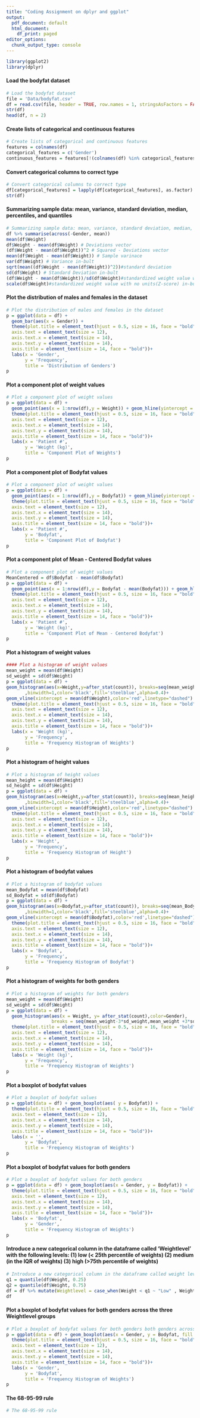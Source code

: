 ```yaml
---
title: "Coding Assignment on dplyr and ggplot"
output:
  pdf_document: default
  html_document:
    df_print: paged
editor_options:
  chunk_output_type: console
---
```


```r
library(ggplot2)
library(dplyr)
```

#### Load the bodyfat dataset
```r
# Load the bodyfat dataset
file = 'Data/bodyfat.csv'
df = read.csv(file, header = TRUE, row.names = 1, stringsAsFactors = FALSE)
str(df)
head(df, n = 2)
```

#### Create lists of categorical and continuous features
```r
# Create lists of categorical and continuous features
features = colnames(df)
categorical_features = c('Gender')
continuous_features = features[!(colnames(df) %in% categorical_features)]
```

#### Convert categorical columns to correct type
```r
# Convert categorical columns to correct type
df[categorical_features] = lapply(df[categorical_features], as.factor)
str(df)
```

#### Summarizing sample data: mean, variance, standard deviation, median, percentiles, and quantiles
```r
# Summarizing sample data: mean, variance, standard deviation, median, percentiles, and quantiles
df %>% summarise(across(-Gender, mean))
mean(df$Weight) 
df$Weight - mean(df$Weight) # Deviations vector
(df$Weight - mean(df$Weight))^2 # Squared - Deviations vector
mean(df$Weight - mean(df$Weight)) # Sample varinace
var(df$Weight) # Variance in-bult
sqrt(mean((df$Weight - mean(df$Weight))^2))#standard deviation
sd(df$Weight) # Standard Deviation in-bult
(df$Weight - mean(df$Weight))/sd(df$Weight)#standardized weight value with no units(Z-score)
scale(df$Weight)#standardized weight value with no units(Z-score) in-bult

```

#### Plot the distribution of males and females in the dataset
```r
# Plot the distribution of males and females in the dataset
p = ggplot(data = df) +
  geom_bar(aes(x = Gender)) +
  theme(plot.title = element_text(hjust = 0.5, size = 16, face = "bold"),
  axis.text = element_text(size = 12),
  axis.text.x = element_text(size = 14),
  axis.text.y = element_text(size = 14),
  axis.title = element_text(size = 14, face = "bold"))+
  labs(x = 'Gender',
       y = 'Frequency',
       title = 'Distribution of Genders')
p

```


#### Plot a component plot of weight values
```r
# Plot a component plot of weight values
p = ggplot(data = df) +
  geom_point(aes(x = 1:nrow(df),y = Weight)) + geom_hline(yintercept = mean(df$Weight), color = 'red', linetype = 'dashed')+
  theme(plot.title = element_text(hjust = 0.5, size = 16, face = "bold"),
  axis.text = element_text(size = 12),
  axis.text.x = element_text(size = 14),
  axis.text.y = element_text(size = 14),
  axis.title = element_text(size = 14, face = "bold"))+
  labs(x = 'Patient #',
       y = 'Weight (kg)',
       title = 'Component Plot of Weights')
p
```

#### Plot a component plot of Bodyfat values
```r
# Plot a component plot of weight values
p = ggplot(data = df) +
  geom_point(aes(x = 1:nrow(df),y = Bodyfat)) + geom_hline(yintercept = mean(df$Bodyfat), color = 'red', linetype = 'dashed')+
  theme(plot.title = element_text(hjust = 0.5, size = 16, face = "bold"),
  axis.text = element_text(size = 12),
  axis.text.x = element_text(size = 14),
  axis.text.y = element_text(size = 14),
  axis.title = element_text(size = 14, face = "bold"))+
  labs(x = 'Patient #',
       y = 'Bodyfat',
       title = 'Component Plot of Bodyfat')
p
```

#### Plot a component plot of Mean - Centered Bodyfat values
```r
# Plot a component plot of weight values
MeanCentered = df$Bodyfat - mean(df$Bodyfat)
p = ggplot(data = df) +
  geom_point(aes(x = 1:nrow(df),y = Bodyfat - mean(Bodyfat))) + geom_hline(yintercept = mean(df$Bodyfat), color = 'red', linetype = 'dashed')+
  theme(plot.title = element_text(hjust = 0.5, size = 16, face = "bold"),
  axis.text = element_text(size = 12),
  axis.text.x = element_text(size = 14),
  axis.text.y = element_text(size = 14),
  axis.title = element_text(size = 14, face = "bold"))+
  labs(x = 'Patient #',
       y = 'Weight (kg)',
       title = 'Component Plot of Mean - Centered Bodyfat')
p
```

#### Plot a histogram of weight values
```r
#### Plot a histogram of weight values
mean_weight = mean(df$Weight)
sd_weight = sd(df$Weight)
p = ggplot(data = df) +
geom_histogram(aes(x=Weight,y=after_stat(count)), breaks=seq(mean_weight-3*sd_weight,mean_weight+3*sd_weight)
       ,binwidth=1,color='black',fill='steelblue',alpha=0.4)+
geom_vline(xintercept = mean(df$Weight),color='red',linetype="dashed") +
  theme(plot.title = element_text(hjust = 0.5, size = 16, face = "bold"),
  axis.text = element_text(size = 12),
  axis.text.x = element_text(size = 14),
  axis.text.y = element_text(size = 14),
  axis.title = element_text(size = 14, face = "bold"))+
  labs(x = 'Weight (kg)',
       y = 'Frequency',
       title = 'Frequency Histogram of Weights')
p
```

#### Plot a histogram of height values
```r
# Plot a histogram of height values
mean_height = mean(df$Height)
sd_height = sd(df$Height)
p = ggplot(data = df) +
geom_histogram(aes(x=Height,y=after_stat(count)), breaks=seq(mean_height-3*sd_height,mean_height+3*sd_height)
       ,binwidth=1,color='black',fill='steelblue',alpha=0.4)+
geom_vline(xintercept = mean(df$Height),color='red',linetype="dashed") +
  theme(plot.title = element_text(hjust = 0.5, size = 16, face = "bold"),
  axis.text = element_text(size = 12),
  axis.text.x = element_text(size = 14),
  axis.text.y = element_text(size = 14),
  axis.title = element_text(size = 14, face = "bold"))+
  labs(x = 'Height',
       y = 'Frequency',
       title = 'Frequency Histogram of Height')
p
```

#### Plot a histogram of bodyfat values
```r
# Plot a histogram of bodyfat values
mean_Bodyfat = mean(df$Bodyfat)
sd_Bodyfat = sd(df$Bodyfat)
p = ggplot(data = df) +
geom_histogram(aes(x=Bodyfat,y=after_stat(count)), breaks=seq(mean_Bodyfat-3*sd_Bodyfat,mean_Bodyfat+3*sd_Bodyfat)
       ,binwidth=1,color='black',fill='steelblue',alpha=0.4)+
geom_vline(xintercept = mean(df$Bodyfat),color='red',linetype="dashed") +
  theme(plot.title = element_text(hjust = 0.5, size = 16, face = "bold"),
  axis.text = element_text(size = 12),
  axis.text.x = element_text(size = 14),
  axis.text.y = element_text(size = 14),
  axis.title = element_text(size = 14, face = "bold"))+
  labs(x = 'Bodyfat',
       y = 'Frequency',
       title = 'Frequency Histogram of Bodyfat')
p
```

#### Plot a histogram of weights for both genders
```r
# Plot a histogram of weights for both genders
mean_weight = mean(df$Weight)
sd_weight = sd(df$Weight)
p = ggplot(data = df) +
  geom_histogram(aes(x = Weight, y= after_stat(count),color=Gender),
                 breaks = seq(mean_weight-3*sd_weight,mean_weight +3*sd_weight,by = 2.0),alpha = 0.9)+
  theme(plot.title = element_text(hjust = 0.5, size = 16, face = "bold"),
  axis.text = element_text(size = 12),
  axis.text.x = element_text(size = 14),
  axis.text.y = element_text(size = 14),
  axis.title = element_text(size = 14, face = "bold"))+
  labs(x = 'Weight (kg)',
       y = 'Frequency',
       title = 'Frequency Histogram of Weights')
p
```


#### Plot a boxplot of bodyfat values
```r
# Plot a boxplot of bodyfat values
p = ggplot(data = df) + geom_boxplot(aes( y = Bodyfat)) +
  theme(plot.title = element_text(hjust = 0.5, size = 16, face = "bold"),
  axis.text = element_text(size = 12),
  axis.text.x = element_text(size = 14),
  axis.text.y = element_text(size = 14),
  axis.title = element_text(size = 14, face = "bold"))+
  labs(x = '',
       y = 'Bodyfat',
       title = 'Frequency Histogram of Weights')
p
```

#### Plot a boxplot of bodyfat values for both genders
```r
# Plot a boxplot of bodyfat values for both genders
p = ggplot(data = df) + geom_boxplot(aes(x = Gender, y = Bodyfat)) +
  theme(plot.title = element_text(hjust = 0.5, size = 16, face = "bold"),
  axis.text = element_text(size = 12),
  axis.text.x = element_text(size = 14),
  axis.text.y = element_text(size = 14),
  axis.title = element_text(size = 14, face = "bold"))+
  labs(x = 'Bodyfat',
       y = 'Gender',
       title = 'Frequency Histogram of Weights')
p
```

#### Introduce a new categorical column in the dataframe called 'Weightlevel' with the following levels: (1) low (< 25th percentile of weights) (2) medium (in the IQR of weights) (3) high (>75th percentile of weights)
```r
# Introduce a new categorical column in the dataframe called weight level with the following levels: (1) low (< 25th percentile of weights) (2) medium (in the IQR of weights) (3) high (>75th percentile of weights)
q1 = quantile(df$Weight, 0.25)
q2 = quantile(df$Weight, 0.75)
df = df %>% mutate(Weightlevel = case_when(Weight < q1 ~ "Low" , Weight > q2 ~ "High" , Weight > q1 & Weight < q2 ~ "Normal" ))
df
```

#### Plot a boxplot of bodyfat values for both genders across the three Weightlevel groups
```r
# Plot a boxplot of bodyfat values for both genders both genders across the three Weightlevel groups
p = ggplot(data = df) + geom_boxplot(aes(x = Gender, y = Bodyfat, fill = Weightlevel)) +
  theme(plot.title = element_text(hjust = 0.5, size = 16, face = "bold"),
  axis.text = element_text(size = 12),
  axis.text.x = element_text(size = 14),
  axis.text.y = element_text(size = 14),
  axis.title = element_text(size = 14, face = "bold"))+
  labs(x = 'Gender',
       y = 'Bodyfat',
       title = 'Frequency Histogram of Weights')
p
```

#### The 68-95-99 rule
```r
# The 68-95-99 rule

```


